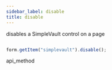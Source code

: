 ```yaml
---
sidebar_label: disable
title: disable
---
```



          


<Short>
 disables a SimpleVault control on a page






</Short>


~~~js

form.getItem("simplevault").disable();


~~~
 api_method

<Descr>





</Descr>

